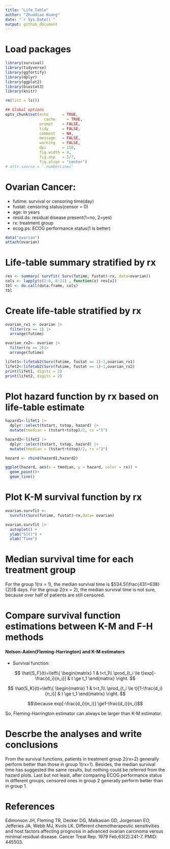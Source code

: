 ```yaml
---
title: "Life_Table"
author: "Zhuodiao Kuang"
date: "`r Sys.Date()`"
output: github_document
---
```




# Load packages

```r
library(survival)
library(tidyverse)
library(ggfortify)
library(dplyr)
library(ggplot2)
library(biostat3)
library(knitr)
```

```r
rm(list = ls())

## Global options
opts_chunk$set(echo      = TRUE,
	             cache     = TRUE,
               prompt    = FALSE,
               tidy      = FALSE,
               comment   = NA,
               message   = FALSE,
               warning   = FALSE,
               dpi       = 150,
               fig.width = 4, 
               fig.asp   = 5/7,
               fig.align = "center")
# attr.source = '.numberLines'
```

# Ovarian Cancer:

* futime: survival or censoring time(day)
* fustat: censoring status(censor = 0)
* age: in years
* resid.ds: residual disease present(1=no, 2=yes)
* rx: treatment group
* ecog.ps: ECOG performance status(1 is better)

```r
data("ovarian")
attach(ovarian)
```


# Life-table summary stratified by rx
```r
res <- summary( survfit( Surv(futime, fustat)~rx, data=ovarian))
cols <- lapply(c(2:6, 8:11) , function(x) res[x])
tbl <- do.call(data.frame, cols)
tbl
```


# Create life-table stratified by rx

```r
ovarian_rx1 <- ovarian |>
  filter(rx == 1) |>
  arrange(futime)

ovarian_rx2<- ovarian |>
  filter(rx == 2)|>
  arrange(futime)

lifet1<-lifetab2(Surv(futime, fustat == 1)~1,ovarian_rx1)
lifet2<-lifetab2(Surv(futime, fustat == 1)~1,ovarian_rx2)
print(lifet1, digits = 2)
print(lifet2, digits = 2)
```


# Plot hazard function by rx based on life-table estimate

```r
hazard1<-lifet1 |>
  dplyr::select(tstart, tstop, hazard) |>
  mutate(tmedian = (tstart+tstop)/2, rx ="1")

hazard2<-lifet2 |>
  dplyr::select(tstart, tstop, hazard) |>
  mutate(tmedian = (tstart+tstop)/2, rx ="2")

hazard <- rbind(hazard1,hazard2)
```

```r
ggplot(hazard, aes(x = tmedian, y = hazard, color = rx)) +
  geom_point()+
  geom_line()


```



# Plot K-M survival function by rx

```r
ovarian.survfit <-
  survfit(Surv(futime, fustat)~rx,data= ovarian)

ovarian.survfit |>
  autoplot() +
  ylab("S(t)") +
  xlab("Time")
```

# Median survival time for each treatment group

For the group 1(rx = 1), the median survival time is $534.5(\frac{431+638}{2})$ days.
For the group 2(rx = 2), the median survival time is not sure, because over half of patients are still censored.

# Compare survival function estimations between K-M and F-H methods



#### Nelson-Aalen(Fleming-Harrington) and K-M estimators

* Survival function:

$$ \hat{S_F}(t)=\left\{
\begin{matrix}
     1    &  t<t_1\\
  \prod_{t_i \le t}exp[-\frac{d_i}{n_i}] & t \ge t_1
\end{matrix}
\right.
$$

$$ \hat{S_K}(t)=\left\{
\begin{matrix}
     1    &  t<t_1\\
  \prod_{t_i \le t}[1-\frac{d_i}{n_i}] & t \ge t_1
\end{matrix}
\right.
$$

$$\because exp[-\frac{d_i}{n_i}] \ge1-\frac{d_i}{n_i}$$

So, Fleming-Harrington estimator can always be larger than K-M estimator.

# Descrbe the analyses and write conclusions

From the survival functions, patients in treatment group 2(rx=2) generally perform better than those in group 1(rx=1). Besides, the median survival time has suggested the same results, but nothing could be referred from the hazard plots. Last but not least, after comparing ECOG performance status in different groups, censored ones in group 2 generally perform better than in group 1.


# References

Edmonson JH, Fleming TR, Decker DG, Malkasian GD, Jorgensen EO, Jefferies JA, Webb MJ, Kvols LK. Different chemotherapeutic sensitivities and host factors affecting prognosis in advanced ovarian carcinoma versus minimal residual disease. Cancer Treat Rep. 1979 Feb;63(2):241-7. PMID: 445503.

